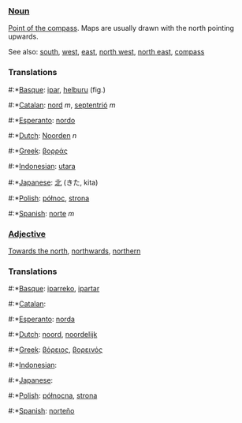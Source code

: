 ===[[Noun]]===

[[Point of the compass]]. Maps are usually drawn with the north pointing upwards.

See also: [[south]], [[west]], [[east]], [[north west]], [[north east]], [[compass]]

===Translations===
#:*[[Basque]]: [[ipar]], [[helburu]] (fig.)
#:*[[Catalan]]: [[nord]] ''m'', [[septentrió]] ''m''
#:*[[Esperanto]]: [[nordo]]
#:*[[Dutch]]: [[Noorden]] ''n''
#:*[[Greek]]: [[βορράς]]
#:*[[Indonesian]]: [[utara]]
#:*[[Japanese]]: [[北]] (きた, kita)
#:*[[Polish]]: [[północ]], [[strona]]
#:*[[Spanish]]: [[norte]] ''m''

===[[Adjective]]===

[[Towards the north]], [[northwards]], [[northern]]

===Translations===
#:*[[Basque]]: [[iparreko]], [[ipartar]]
#:*[[Catalan]]: [[]]
#:*[[Esperanto]]: [[norda]]
#:*[[Dutch]]: [[noord]], [[noordelijk]]
#:*[[Greek]]: [[βόρειος]], [[βορεινός]]
#:*[[Indonesian]]: [[]]
#:*[[Japanese]]: [[]]
#:*[[Polish]]: [[północna]], [[strona]]
#:*[[Spanish]]: [[norteño]]